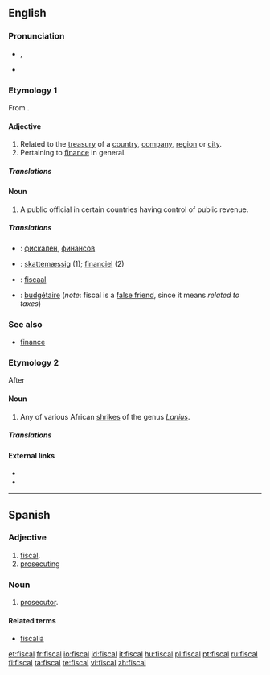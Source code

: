 ==English==

===Pronunciation===
* {{IPA|/ˈfɪskəl/}}, {{SAMPA|/"fIsk@l/}}
* {{rhymes|ɪskəl}}

===Etymology 1===
From {{etyl|la}} {{term|fiscus||treasury|lang=la}}.

====Adjective====
{{en-adj}}

# Related to the [[treasury]] of a [[country]], [[company]], [[region]] or [[city]].
# Pertaining to [[finance]] in general.

=====Translations=====
{{trans-top|related to the treasury}}
{{trans-mid}}
{{trans-bottom}}

{{trans-top|pertaining to finance in general}}
{{trans-mid}}
{{trans-bottom}}

====Noun====
{{en-noun}}

# A public official in certain countries having control of public revenue.

=====Translations=====
{{trans-top|public official}}
{{trans-mid}}
{{trans-bottom}}
{{checktrans-top}}
* {{ttbc|Bulgarian}}: [[фискален]], [[финансов]]
* {{ttbc|Danish}}: [[skattemæssig]] (1); [[financiel]] (2)
{{trans-mid}}
* {{ttbc|Dutch}}: [[fiscaal]]
* {{ttbc|French}}: [[budgétaire]] (''note'': fiscal is a [[false friend]], since it means ''related to taxes'')
{{trans-bottom}}

===See also===
* [[finance]]

===Etymology 2===
After {{etyl|af}} {{term|fiskaal||public official, hangman|lang=af}}

====Noun====
# Any of various African [[shrike]]s of the genus ''[[Lanius]]''.

=====Translations=====
{{trans-top|Any of various African shrikes}}
{{trans-mid}}
{{trans-bottom}}

====External links====
* {{pedialite|Lanius}}
* {{specieslite|Lanius}}

----

==Spanish==

===Adjective===
{{es-adj|pl=fiscales}}

# [[fiscal]].
# [[prosecuting]]

===Noun===
{{es-noun-mf}}

# [[prosecutor]].

====Related terms====
* [[fiscalía]]

[[et:fiscal]]
[[fr:fiscal]]
[[io:fiscal]]
[[id:fiscal]]
[[it:fiscal]]
[[hu:fiscal]]
[[pl:fiscal]]
[[pt:fiscal]]
[[ru:fiscal]]
[[fi:fiscal]]
[[ta:fiscal]]
[[te:fiscal]]
[[vi:fiscal]]
[[zh:fiscal]]